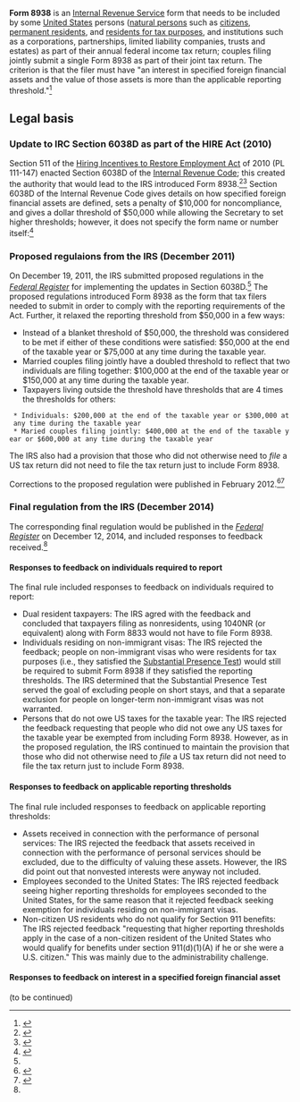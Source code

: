 '''Form 8938''' is an [[Internal Revenue Service]] form that needs to be included by some [[United States]] persons ([[natural person]]s such as [[citizenship in the United States|citizens]], [[green card|permanent residents]], and [[Substantial Presence Test|residents for tax purposes]], and institutions such as a corporations, partnerships, limited liability companies, trusts and estates) as part of their annual federal income tax return; couples filing jointly submit a single Form 8938 as part of their joint tax return. The criterion is that the filer must have "an interest in specified foreign financial assets and the value of those assets is more than the applicable reporting threshold."<ref name=i8938>{{cite web|url = https://www.irs.gov/instructions/i8938|title =  Instructions for Form 8938 (11/2021)|accessdate = June 16, 2024|publisher = Internal Revenue Service}}</ref>

==Legal basis==

===Update to IRC Section 6038D as part of the HIRE Act (2010)===

Section 511 of the [[Hiring Incentives to Restore Employment Act]] of 2010 (PL 111-147) enacted Section 6038D of the [[Internal Revenue Code]]; this created the authority that would lead to the IRS introduced Form 8938.<ref name=forbes-form-8938>{{cite web|url = https://www.forbes.com/sites/robertwood/2011/11/22/get-ready-for-more-fbar-rules/|title = Get Ready For More FBAR Rules|date = November 22, 2011|accessdate = May 11, 2024|work = Forbes|last = Wood|first = Robert}}</ref><ref name=federal-register-irs-proposed-regulation>{{cite web|url = https://www.federalregister.gov/documents/2011/12/19/2011-32263/reporting-of-specified-foreign-financial-assets|title = Reporting of Specified Foreign Financial Assets|date = December 19, 2011|accessdate = June 16, 2024|publisher = Federal Register}}</ref> Section 6038D of the Internal Revenue Code gives details on how specified foreign financial assets are defined, sets a penalty of $10,000 for noncompliance, and gives a dollar threshold of $50,000 while allowing the Secretary to set higher thresholds; however, it does not specify the form name or number itself:<ref name=irc-6038d>{{cite web|url = https://www.law.cornell.edu/uscode/text/26/6038D|title = 26 U.S. Code § 6038D - Information with respect to foreign financial assets|accessdate = June 16, 2024|publisher = Legal Information Institute}}</ref>

{{blockquote|(a)In general
Any individual who, during any taxable year, holds any interest in a specified foreign financial asset shall attach to such person’s return of tax imposed by subtitle A for such taxable year the information described in subsection (c) with respect to each such asset if the aggregate value of all such assets exceeds $50,000 (or such higher dollar amount as the Secretary may prescribe).

(b)Specified foreign financial assets
For purposes of this section, the term “specified foreign financial asset” means—
(1)any financial account (as defined in section 1471(d)(2)) maintained by a foreign financial institution (as defined in section 1471(d)(4)), and
(2)any of the following assets which are not held in an account maintained by a financial institution (as defined in section 1471(d)(5))—
(A)any stock or security issued by a person other than a United States person,
(B)any financial instrument or contract held for investment that has an issuer or counterparty which is other than a United States person, and
(C)any interest in a foreign entity (as defined in section 1473).
(c)Required information
The information described in this subsection with respect to any asset is:
(1)In the case of any account, the name and address of the financial institution in which such account is maintained and the number of such account.
(2)In the case of any stock or security, the name and address of the issuer and such information as is necessary to identify the class or issue of which such stock or security is a part.
(3)In the case of any other instrument, contract, or interest—
(A)such information as is necessary to identify such instrument, contract, or interest, and
(B)the names and addresses of all issuers and counterparties with respect to such instrument, contract, or interest.
(4)The maximum value of the asset during the taxable year.
(d)Penalty for failure to disclose
(1)In general
If any individual fails to furnish the information described in subsection (c) with respect to any taxable year at the time and in the manner described in subsection (a), such person shall pay a penalty of $10,000.

(2)Increase in penalty where failure continues after notification
If any failure described in paragraph (1) continues for more than 90 days after the day on which the Secretary mails notice of such failure to the individual, such individual shall pay a penalty (in addition to the penalties under paragraph (1)) of $10,000 for each 30-day period (or fraction thereof) during which such failure continues after the expiration of such 90-day period. The penalty imposed under this paragraph with respect to any failure shall not exceed $50,000.

(e)Presumption that value of specified foreign financial assets exceeds dollar threshold
If—
(1)the Secretary determines that an individual has an interest in one or more specified foreign financial assets, and
(2)such individual does not provide sufficient information to demonstrate the aggregate value of such assets,
then the aggregate value of such assets shall be treated as being in excess of $50,000 (or such higher dollar amount as the Secretary prescribes for purposes of subsection (a)) for purposes of assessing the penalties imposed under this section.
(f)Application to certain entities
To the extent provided by the Secretary in regulations or other guidance, the provisions of this section shall apply to any domestic entity which is formed or availed of for purposes of holding, directly or indirectly, specified foreign financial assets, in the same manner as if such entity were an individual.

(g)Reasonable cause exception
No penalty shall be imposed by this section on any failure which is shown to be due to reasonable cause and not due to willful neglect. The fact that a foreign jurisdiction would impose a civil or criminal penalty on the taxpayer (or any other person) for disclosing the required information is not reasonable cause.

(h)Regulations
The Secretary shall prescribe such regulations or other guidance as may be necessary or appropriate to carry out the purposes of this section, including regulations or other guidance which provide appropriate exceptions from the application of this section in the case of—
(1)classes of assets identified by the Secretary, including any assets with respect to which the Secretary determines that disclosure under this section would be duplicative of other disclosures,
(2)nonresident aliens, and
(3)bona fide residents of any possession of the United States.}}

===Proposed regulaions from the IRS (December 2011)===

On December 19, 2011, the IRS submitted proposed regulations in the ''[[Federal Register]]'' for implementing the updates in Section 6038D.<ref name=federal-register-irs-proposed-regulation/> The proposed regulations introduced Form 8938 as the form that tax filers needed to submit in order to comply with the reporting requirements of the Act. Further, it relaxed the reporting threshold from $50,000 in a few ways:

* Instead of a blanket threshold of $50,000, the threshold was considered to be met if either of these conditions were satisfied: $50,000 at the end of the taxable year or $75,000 at any time during the taxable year.
* Married couples filing jointly have a doubled threshold to reflect that two individuals are filing together: $100,000 at the end of the taxable year or $150,000 at any time during the taxable year.
* Taxpayers living outside the threshold have thresholds that are 4 times the thresholds for others:
  * Individuals: $200,000 at the end of the taxable year or $300,000 at any time during the taxable year
  * Maried couples filing jointly: $400,000 at the end of the taxable year or $600,000 at any time during the taxable year

The IRS also had a provision that those who did not otherwise need to ''file'' a US tax return did not need to file the tax return just to include Form 8938.

Corrections to the proposed regulation were published in February 2012.<ref name=federal-register-irs-proposed-regulation-corrections>{{cite web|url = https://www.federalregister.gov/citation/77-FR-9845|title = Reporting of Specified Foreign Financial Assets; Correction|accessdate = June 16, 2024|publisher = [[Federal Register]]}}</ref><ref name=federal-register-final-rule><ref name=federal-register-irs-final-rule>{{cite web|url = https://www.federalregister.gov/documents/2014/12/12/2014-29125/reporting-of-specified-foreign-financial-assets|title = Reporting of Specified Foreign Financial Assets|publisher = [[Federal Register]]|date = December 12, 2014|accessdate = June 16, 2024}}</ref>

===Final regulation from the IRS (December 2014)===

The corresponding final regulation would be published in the ''[[Federal Register]]'' on December 12, 2014, and included responses to feedback received.<ref name=federal-register-irs-final-rule/>

====Responses to feedback on individuals required to report====

The final rule included responses to feedback on individuals required to report:

* Dual resident taxpayers: The IRS agred with the feedback and concluded that taxpayers filing as nonresidents, using 1040NR (or equivalent) along with Form 8833 would not have to file Form 8938.
* Individuals residing on non-immigrant visas: The IRS rejected the feedback; people on non-immigrant visas who were residents for tax purposes (i.e., they satisfied the [[Substantial Presence Test]]) would still be required to submit Form 8938 if they satisfied the reporting thresholds. The IRS determined that the Substantial Presence Test served the goal of excluding people on short stays, and that a separate exclusion for people on longer-term non-immigrant visas was not warranted.
* Persons that do not owe US taxes for the taxable year: The IRS rejected the feedback requesting that people who did not owe any US taxes for the taxable year be exempted from including Form 8938. However, as in the proposed regulation, the IRS continued to maintain the provision that those who did not otherwise need to ''file'' a US tax return did not need to file the tax return just to include Form 8938.

====Responses to feedback on applicable reporting thresholds====

The final rule included responses to feedback on applicable reporting thresholds:

* Assets received in connection with the performance of personal services: The IRS rejected the feedback that assets received in connection with the performance of personal services should be excluded, due to the difficulty of valuing these assets. However, the IRS did point out that nonvested interests were anyway not included.
* Employees seconded to the United States: The IRS rejected feedback seeing higher reporting thresholds for employees seconded to the United States, for the same reason that it rejected feedback seeking exemption for individuals residing on non-immigrant visas.
* Non-citizen US residents who do not qualify for Section 911 benefits: The IRS rejected feedback "requesting that higher reporting thresholds apply in the case of a non-citizen resident of the United States who would qualify for benefits under section 911(d)(1)(A) if he or she were a U.S. citizen." This was mainly due to the administrability challenge.

====Responses to feedback on interest in a specified foreign financial asset====

(to be continued)



